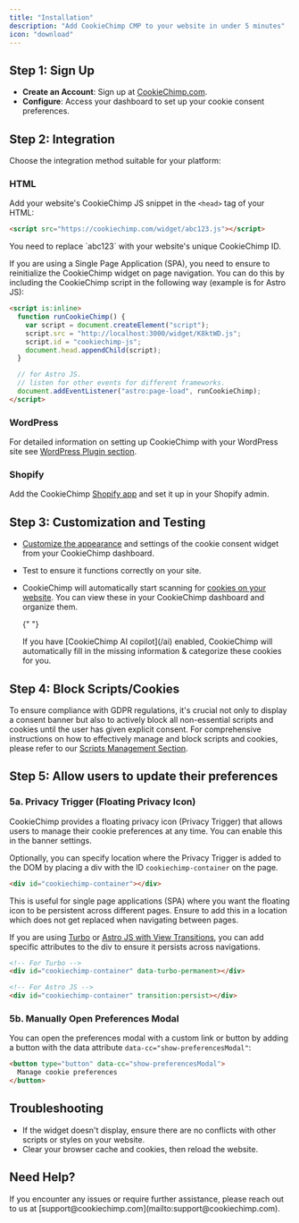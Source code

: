 ```yaml
---
title: "Installation"
description: "Add CookieChimp CMP to your website in under 5 minutes"
icon: "download"
---
```


## Step 1: Sign Up

- **Create an Account**: Sign up at [CookieChimp.com](https://cookiechimp.com/signup).
- **Configure**: Access your dashboard to set up your cookie consent preferences.

## Step 2: Integration

Choose the integration method suitable for your platform:

### HTML

Add your website's CookieChimp JS snippet in the `<head>` tag of your HTML:

```html
<script src="https://cookiechimp.com/widget/abc123.js"></script>
```

<Info>
  You need to replace `abc123` with your website's unique CookieChimp ID.
</Info>

If you are using a Single Page Application (SPA), you need to ensure to reinitialize the CookieChimp widget on page navigation. You can do this by including the CookieChimp script in the following way (example is for Astro JS):

```html
<script is:inline>
  function runCookieChimp() {
    var script = document.createElement("script");
    script.src = "http://localhost:3000/widget/K8ktWD.js";
    script.id = "cookiechimp-js";
    document.head.appendChild(script);
  }

  // for Astro JS.
  // listen for other events for different frameworks.
  document.addEventListener("astro:page-load", runCookieChimp);
</script>
```

### WordPress

For detailed information on setting up CookieChimp with your WordPress site see [WordPress Plugin section](/docs/installation/wordpress).

### Shopify

Add the CookieChimp [Shopify app](#) and set it up in your Shopify admin.

## Step 3: Customization and Testing

- [Customize the appearance](#) and settings of the cookie consent widget from your CookieChimp dashboard.
- Test to ensure it functions correctly on your site.
- CookieChimp will automatically start scanning for [cookies on your website](#). You can view these in your CookieChimp dashboard and organize them.

  {" "}

  <Tip>
    If you have [CookieChimp AI copilot](/ai) enabled, CookieChimp will
    automatically fill in the missing information & categorize these cookies for
    you.
  </Tip>

## Step 4: Block Scripts/Cookies

To ensure compliance with GDPR regulations, it's crucial not only to display a consent banner but also to actively block all non-essential scripts and cookies until the user has given explicit consent.
For comprehensive instructions on how to effectively manage and block scripts and cookies, please refer to our [Scripts Management Section](/block-scripts-cookies/script-attributes).

## Step 5: Allow users to update their preferences

### 5a. Privacy Trigger (Floating Privacy Icon)

CookieChimp provides a floating privacy icon (Privacy Trigger) that allows users to manage their cookie preferences at any time.
You can enable this in the banner settings.

Optionally, you can specify location where the Privacy Trigger is added to the DOM by placing a div with the ID `cookiechimp-container` on the page.

```html
<div id="cookiechimp-container"></div>
```

This is useful for single page applications (SPA) where you want the floating icon to be persistent across different pages.
Ensure to add this in a location which does not get replaced when navigating between pages.

If you are using [Turbo](https://turbo.hotwired.dev/handbook/building#persisting-elements-across-page-loads) or [Astro JS with View Transitions](https://docs.astro.build/en/guides/view-transitions/), you can add specific attributes to the div to ensure it persists across navigations.

```html
<!-- For Turbo -->
<div id="cookiechimp-container" data-turbo-permanent></div>

<!-- For Astro JS -->
<div id="cookiechimp-container" transition:persist></div>
```

### 5b. Manually Open Preferences Modal

You can open the preferences modal with a custom link or button by adding a button with the data attribute `data-cc="show-preferencesModal"`:

```html
<button type="button" data-cc="show-preferencesModal">
  Manage cookie preferences
</button>
```

## Troubleshooting

- If the widget doesn't display, ensure there are no conflicts with other scripts or styles on your website.
- Clear your browser cache and cookies, then reload the website.

## Need Help?

<Note>
  If you encounter any issues or require further assistance, please reach out to
  us at [support@cookiechimp.com](mailto:support@cookiechimp.com).
</Note>
